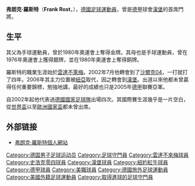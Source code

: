 {{noteta
|G1=德甲
|T=zh-hans:弗朗克·罗斯特;zh-hk:法蘭克·路斯;zh-tw:弗朗克·羅斯特;
|1=zh-hans:弗朗克·罗斯特;zh-hk:法蘭克·路斯;zh-tw:弗朗克·羅斯特;
|2=zh-hans:罗斯特;zh-hk:路斯;zh-tw:羅斯特;
|3=zh-hans:诺伊尔;zh-hk:紐亞;zh-tw:諾伊爾;
}}

{{Football player infobox
| playername         = 弗朗克·罗斯特<br />Frank Rost
| image          =  [[File:FrankRost_(cropped).jpg|240px]]
| image_size     = 240px
| caption        = 2011年弗朗克·罗斯特代表[[紐約紅牛|紐約紅牛]]
| fullname           =  Frank Peter Rost
| nickname           = 
| dateofbirth        = {{birth date and age|1973|6|30}}
| cityofbirth        = [[卡尔·马克思城|卡尔·马克思城]]
| countryofbirth     = {{DDR}}
| height         = {{height|m=1.94}} 
| currentclub    = 
| clubnumber     = 
| position       = [[守门员|守门员]]
| youthyears1    = 1981–1982
| youthclubs1    = BSG Lokomotive West Leipzig
| youthyears2    = 1982–1986
| youthclubs2    = BSG Chemie Böhlen
| youthyears3    = 1986–1991
| youthclubs3    = [[1._FC_Lokomotive_Leipzig|1. FC Lokomotive Leipzig]]
| years1 = 1991–1992
| clubs1 = 1. FC Markkleeberg
| caps1  = 33 
| goals1 = 0
| years2 = 1992–1995
| clubs2 = [[雲達不萊梅B隊|雲達不萊梅B隊]]
| caps2  = 94 
| goals2 = 0
| years3 = 1992–2002
| clubs3 = [[雲達不萊梅|雲達不萊梅]]
| caps3  = 147 
| goals3 = 1
| years4 = 2002–2007
| clubs4 = [[史浩克04足球會|史浩克04]]
| caps4  = 130 
| goals4 = 0
| years5 = 2007–2011 
| clubs5 = [[漢堡體育會|漢堡]]
| caps5  = 149
| goals5 = 0 
| years6 = 2011
| clubs6 = [[紐約紅牛|紐約紅牛]]
| caps6  = 11 
| goals6 = 0
| totalcaps = 564
| totalgoals = 1
| nationalyears1 = 2002–2003
| nationalteam1  = [[德國國家足球隊|德國]] 
| nationalcaps1  = 4 
| nationalgoals1 = 0 
| manageryears1  = 2012–
| managerclubs1  = [[漢堡體育會（女子）|漢堡（女子）]]
| pcupdate = 2011年10月30日
| ntupdate = 2007年11月25日
}}
'''弗朗克·羅斯特'''（'''Frank Rost'''，{{bd|1973年|6月30日|catidx=Rost, Frank}}），[[德國|德國]][[足球|足球]][[運動員|運動員]]，曾是[[德甲|德甲]]球會[[漢堡體育俱樂部|漢堡]]的首席門將。

==生平==
其父為手球運動員，曾於1980年奧運會上奪得金牌。其母也是手球運動員，曾在1976年奧運會上獲得銀牌，並在1980年奧運會上奪得銅牌。

羅斯特的職業生涯始於[[雲達不萊梅|雲達不萊梅]]。2002年7月他轉會到了[[沙爾克04|沙爾克04]]，一打就打了四年。2006年其主力位置被[[曼努埃爾·諾伊爾|紐亞]]取代，因之轉會到[[漢堡體育俱樂部|漢堡]]。出道以來他都未曾贏得任何重要錦標，勉強地講，最好的成績也只是2005年[[德甲|德甲]]聯賽亞軍。

自2002年起他代表過[[德國國家足球隊|德國國家足球隊]]出場四次。其國際賽生涯幾乎是一片空白，從[[世界盃|世界盃]]以至[[歐洲國家盃|歐洲國家盃]]都未曾出席。

==外部链接==
* [http://www.frank-rost.com/ 弗朗克·羅斯特個人網站] {{Wayback|url=http://www.frank-rost.com/ |date=20090517081730 }}

{{DEFAULTSORT:Rost, Frank}} 
[[Category:德国男子足球运动员|Category:德国男子足球运动员]]
[[Category:足球守門員|Category:足球守門員]]
[[Category:雲達不來梅球員|Category:雲達不來梅球員]]
[[Category:史浩克零四球員|Category:史浩克零四球員]]
[[Category:漢堡球員|Category:漢堡球員]]
[[Category:紐約紅牛球員|Category:紐約紅牛球員]]
[[Category:德甲球員|Category:德甲球員]]
[[Category:美職球員|Category:美職球員]]
[[Category:德國旅外足球運動員|Category:德國旅外足球運動員]]
[[Category:美國外籍足球運動員|Category:美國外籍足球運動員]]
[[Category:取得進球的足球守門員|Category:取得進球的足球守門員]]
